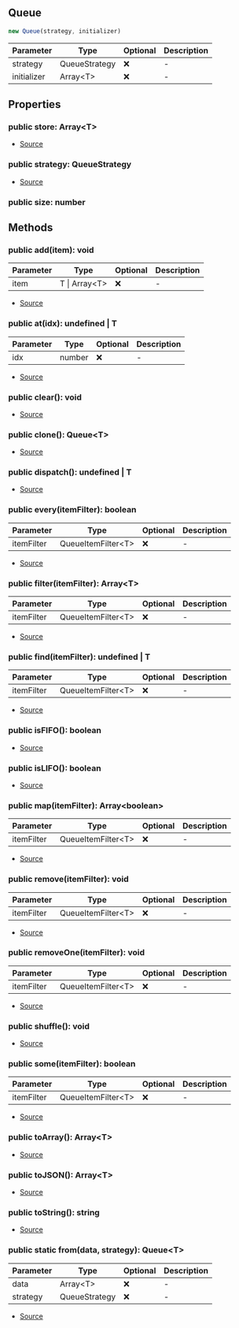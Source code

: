 ## Queue

```typescript
new Queue(strategy, initializer)
```
| Parameter | Type | Optional | Description |
| ----------- | ----------- | ----------- | ----------- |
| strategy | QueueStrategy | ❌ | - |
| initializer | Array\<T> | ❌ | - |

## Properties
### public  store: Array\<T>
- [Source](https://github.com/Androz2091/discord-player/blob/dbbd788/packages/utils/src/Queue.ts#L6)
### public  strategy: QueueStrategy
- [Source](https://github.com/Androz2091/discord-player/blob/dbbd788/packages/utils/src/Queue.ts#L7)
### public  size: number

## Methods
### public  add(item): void
| Parameter | Type | Optional | Description |
| ----------- | ----------- | ----------- | ----------- |
| item | T \| Array\<T> | ❌ | - |


- [Source](https://github.com/Androz2091/discord-player/blob/dbbd788/packages/utils/src/Queue.ts#L30)
### public  at(idx): undefined \| T
| Parameter | Type | Optional | Description |
| ----------- | ----------- | ----------- | ----------- |
| idx | number | ❌ | - |


- [Source](https://github.com/Androz2091/discord-player/blob/dbbd788/packages/utils/src/Queue.ts#L88)
### public  clear(): void
- [Source](https://github.com/Androz2091/discord-player/blob/dbbd788/packages/utils/src/Queue.ts#L46)
### public  clone(): Queue\<T>
- [Source](https://github.com/Androz2091/discord-player/blob/dbbd788/packages/utils/src/Queue.ts#L98)
### public  dispatch(): undefined \| T
- [Source](https://github.com/Androz2091/discord-player/blob/dbbd788/packages/utils/src/Queue.ts#L93)
### public  every(itemFilter): boolean
| Parameter | Type | Optional | Description |
| ----------- | ----------- | ----------- | ----------- |
| itemFilter | QueueItemFilter\<T> | ❌ | - |


- [Source](https://github.com/Androz2091/discord-player/blob/dbbd788/packages/utils/src/Queue.ts#L79)
### public  filter(itemFilter): Array\<T>
| Parameter | Type | Optional | Description |
| ----------- | ----------- | ----------- | ----------- |
| itemFilter | QueueItemFilter\<T> | ❌ | - |


- [Source](https://github.com/Androz2091/discord-player/blob/dbbd788/packages/utils/src/Queue.ts#L71)
### public  find(itemFilter): undefined \| T
| Parameter | Type | Optional | Description |
| ----------- | ----------- | ----------- | ----------- |
| itemFilter | QueueItemFilter\<T> | ❌ | - |


- [Source](https://github.com/Androz2091/discord-player/blob/dbbd788/packages/utils/src/Queue.ts#L67)
### public  isFIFO(): boolean
- [Source](https://github.com/Androz2091/discord-player/blob/dbbd788/packages/utils/src/Queue.ts#L22)
### public  isLIFO(): boolean
- [Source](https://github.com/Androz2091/discord-player/blob/dbbd788/packages/utils/src/Queue.ts#L26)
### public  map(itemFilter): Array\<boolean>
| Parameter | Type | Optional | Description |
| ----------- | ----------- | ----------- | ----------- |
| itemFilter | QueueItemFilter\<T> | ❌ | - |


- [Source](https://github.com/Androz2091/discord-player/blob/dbbd788/packages/utils/src/Queue.ts#L83)
### public  remove(itemFilter): void
| Parameter | Type | Optional | Description |
| ----------- | ----------- | ----------- | ----------- |
| itemFilter | QueueItemFilter\<T> | ❌ | - |


- [Source](https://github.com/Androz2091/discord-player/blob/dbbd788/packages/utils/src/Queue.ts#L57)
### public  removeOne(itemFilter): void
| Parameter | Type | Optional | Description |
| ----------- | ----------- | ----------- | ----------- |
| itemFilter | QueueItemFilter\<T> | ❌ | - |


- [Source](https://github.com/Androz2091/discord-player/blob/dbbd788/packages/utils/src/Queue.ts#L62)
### public  shuffle(): void
- [Source](https://github.com/Androz2091/discord-player/blob/dbbd788/packages/utils/src/Queue.ts#L50)
### public  some(itemFilter): boolean
| Parameter | Type | Optional | Description |
| ----------- | ----------- | ----------- | ----------- |
| itemFilter | QueueItemFilter\<T> | ❌ | - |


- [Source](https://github.com/Androz2091/discord-player/blob/dbbd788/packages/utils/src/Queue.ts#L75)
### public  toArray(): Array\<T>
- [Source](https://github.com/Androz2091/discord-player/blob/dbbd788/packages/utils/src/Queue.ts#L110)
### public  toJSON(): Array\<T>
- [Source](https://github.com/Androz2091/discord-player/blob/dbbd788/packages/utils/src/Queue.ts#L114)
### public  toString(): string
- [Source](https://github.com/Androz2091/discord-player/blob/dbbd788/packages/utils/src/Queue.ts#L106)
### public static from(data, strategy): Queue\<T>
| Parameter | Type | Optional | Description |
| ----------- | ----------- | ----------- | ----------- |
| data | Array\<T> | ❌ | - |
| strategy | QueueStrategy | ❌ | - |


- [Source](https://github.com/Androz2091/discord-player/blob/dbbd788/packages/utils/src/Queue.ts#L18)